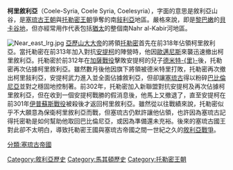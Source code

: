 '''柯里敘利亞'''（Coele-Syria, Coele Syria, Coelesyria），字面的意思是敘利亞山谷，是[[塞琉古王朝|塞琉古王朝]]與[[托勒密王朝|托勒密王朝]]爭奪的南[[敍利亞|敍利亞]]地區。嚴格來說，即是[[黎巴嫩|黎巴嫩]]的[[貝卡谷地|貝卡谷地]]，但亦經常用作代表包括[[猶太_(地區)|猶太]]的整個南Nahr al-Kabir河地區。

[[File:Near_east_lrg.jpg|thumb]]
[[亞歷山大大帝|亞歷山大大帝]]的將領[[托勒密一世|托勒密]]首先在前318年佔領柯里敘利亞。當托勒密在前313年加入對抗[[安提柯一世|安提柯]]的陣營時，他因[[歐邁尼斯|歐邁尼斯]]來襲迅速撤出柯里敘利亞。托勒密於前312年在[[加薩戰役_(前312年)|加薩戰役]]擊敗安提柯的兒子[[德米特里一世_(馬其頓)|德米特-{里}-]]後，托勒密再次佔據柯里敘利亞。雖然數月後他因旗下將領被德米特里打敗，托勒密再次撤出柯里敍利亞，安提柯武力進入並全面佔據敘利亞，但卻讓[[塞琉古一世|塞琉古]]得以粉碎[[巴比倫|巴比倫尼亞]]並對之穩固地控制著。前302年，托勒密加入新聯盟對抗安提柯及再次佔據柯里敘利亞，但在收到一個安提柯戰勝的假消息後，他馬上又撤退了，直至安提柯在前301年[[伊普蘇斯戰役|伊普蘇斯戰役]]被殺後才返回柯里敘利亞。雖然從以往戰績來說，托勒密似乎不大願意為保衛柯里敘利亞而戰，但塞琉古仍默許讓他佔領，也許因為塞琉古記得托密勒是如何幫助他取回巴比倫尼亞，或因為準備還未充裕。後來的塞琉古國王對此卻不太明白，導致托勒密王國與塞琉古帝國之間一世紀之久的[[敘利亞戰爭|敘利亞戰爭]]。

[[Category:敘利亞歷史|Category:敘利亞歷史]]
[[Category:馬其頓歷史|Category:馬其頓歷史]]
[[Category:托勒密王朝|Category:托勒密王朝]]
[[分類:塞琉古帝國|分類:塞琉古帝國]]